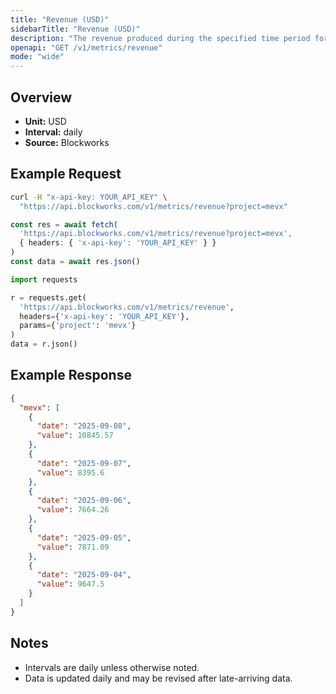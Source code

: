 ```yaml
---
title: "Revenue (USD)"
sidebarTitle: "Revenue (USD)"
description: "The revenue produced during the specified time period for given project."
openapi: "GET /v1/metrics/revenue"
mode: "wide"
---
```


## Overview

- **Unit:** USD
- **Interval:** daily
- **Source:** Blockworks

## Example Request

<CodeGroup>

```bash cURL
curl -H "x-api-key: YOUR_API_KEY" \
  "https://api.blockworks.com/v1/metrics/revenue?project=mevx"
```

```typescript TypeScript
const res = await fetch(
  'https://api.blockworks.com/v1/metrics/revenue?project=mevx',
  { headers: { 'x-api-key': 'YOUR_API_KEY' } }
)
const data = await res.json()
```

```python Python
import requests

r = requests.get(
  'https://api.blockworks.com/v1/metrics/revenue',
  headers={'x-api-key': 'YOUR_API_KEY'},
  params={'project': 'mevx'}
)
data = r.json()
```

</CodeGroup>

## Example Response

```json
{
  "mevx": [
    {
      "date": "2025-09-08",
      "value": 10845.57
    },
    {
      "date": "2025-09-07",
      "value": 8395.6
    },
    {
      "date": "2025-09-06",
      "value": 7664.26
    },
    {
      "date": "2025-09-05",
      "value": 7871.09
    },
    {
      "date": "2025-09-04",
      "value": 9647.5
    }
  ]
}
```

## Notes
- Intervals are daily unless otherwise noted.
- Data is updated daily and may be revised after late-arriving data.
